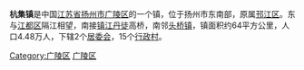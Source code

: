 '''杭集镇'''是中国[[江苏省|江苏省]][[扬州市|扬州市]][[广陵区|广陵区]]的一个镇，位于扬州市东南部，原属[[邗江区|邗江区]]。东与[[江都区|江都区]]隔江相望，南接[[镇江|镇江]][[丹徒|丹徒]]高桥，南邻[[头桥镇|头桥镇]]，镇面积约64平方公里，人口4.48万人，下辖2个[[居委会|居委会]]，15个[[行政村|行政村]]。

{{Jiangsu-stub}}
{{广陵区行政区划}}
[[Category:广陵区|Category:广陵区]]
[[Category:扬州乡镇|广陵区]]